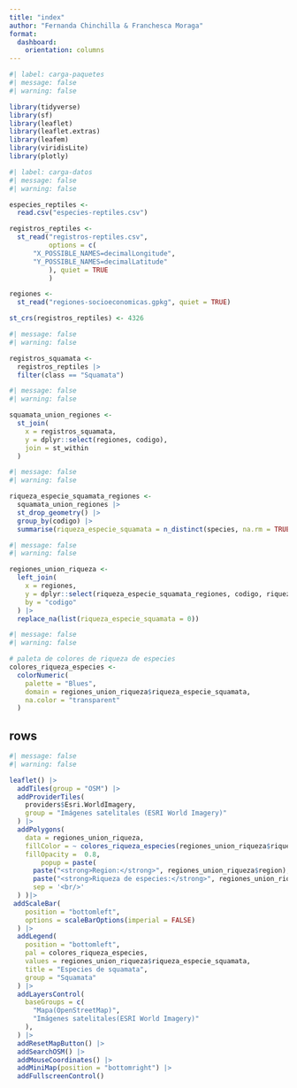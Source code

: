 ---
title: "index"
author: "Fernanda Chinchilla & Franchesca Moraga"
format:
  dashboard: 
    orientation: columns
---

```{r, include=FALSE}
#| label: carga-paquetes
#| message: false
#| warning: false

library(tidyverse)
library(sf)
library(leaflet)
library(leaflet.extras)
library(leafem)
library(viridisLite)
library(plotly)
```

```{r, include=FALSE}
#| label: carga-datos
#| message: false
#| warning: false

especies_reptiles <- 
  read.csv("especies-reptiles.csv")

registros_reptiles <-
  st_read("registros-reptiles.csv",
          options = c(
      "X_POSSIBLE_NAMES=decimalLongitude", 
      "Y_POSSIBLE_NAMES=decimalLatitude"   
          ), quiet = TRUE
          )

regiones <-
  st_read("regiones-socioeconomicas.gpkg", quiet = TRUE)

st_crs(registros_reptiles) <- 4326

```

```{r, include=FALSE}
#| message: false
#| warning: false

registros_squamata <-
  registros_reptiles |>
  filter(class == "Squamata")
```

```{r, include=FALSE}
#| message: false
#| warning: false

squamata_union_regiones <-
  st_join(
    x = registros_squamata,
    y = dplyr::select(regiones, codigo),
    join = st_within
  )
```

```{r, include=FALSE}
#| message: false
#| warning: false

riqueza_especie_squamata_regiones <-
  squamata_union_regiones |>
  st_drop_geometry() |>
  group_by(codigo) |>
  summarise(riqueza_especie_squamata = n_distinct(species, na.rm = TRUE))

```

```{r, include=FALSE}
#| message: false
#| warning: false

regiones_union_riqueza <- 
  left_join(
    x = regiones,
    y = dplyr::select(riqueza_especie_squamata_regiones, codigo, riqueza_especie_squamata),
    by = "codigo"
  ) |>
  replace_na(list(riqueza_especie_squamata = 0))

```

```{r, include=FALSE}
#| message: false
#| warning: false

# paleta de colores de riqueza de especies 
colores_riqueza_especies <-
  colorNumeric(
    palette = "Blues",
    domain = regiones_union_riqueza$riqueza_especie_squamata,
    na.color = "transparent"
  )
```

## rows

```{r}
#| message: false
#| warning: false

leaflet() |>
  addTiles(group = "OSM") |>
  addProviderTiles(
    providers$Esri.WorldImagery, 
    group = "Imágenes satelitales (ESRI World Imagery)"
  ) |> 
  addPolygons(
    data = regiones_union_riqueza,
    fillColor = ~ colores_riqueza_especies(regiones_union_riqueza$riqueza_especie_squamata),
    fillOpacity =  0.8,
        popup = paste(
      paste("<strong>Region:</strong>", regiones_union_riqueza$region),
      paste("<strong>Riqueza de especies:</strong>", regiones_union_riqueza$riqueza_especie_squamata),
      sep = '<br/>'
  ) )|>
 addScaleBar(
    position = "bottomleft", 
    options = scaleBarOptions(imperial = FALSE)
  ) |>  
  addLegend(
    position = "bottomleft",    
    pal = colores_riqueza_especies,
    values = regiones_union_riqueza$riqueza_especie_squamata,
    title = "Especies de squamata",
    group = "Squamata"    
  ) |>  
  addLayersControl(
    baseGroups = c(
      "Mapa(OpenStreetMap)", 
      "Imágenes satelitales(ESRI World Imagery)"
    ),
  ) |>
  addResetMapButton() |>
  addSearchOSM() |>
  addMouseCoordinates() |>
  addMiniMap(position = "bottomright") |>
  addFullscreenControl()
```